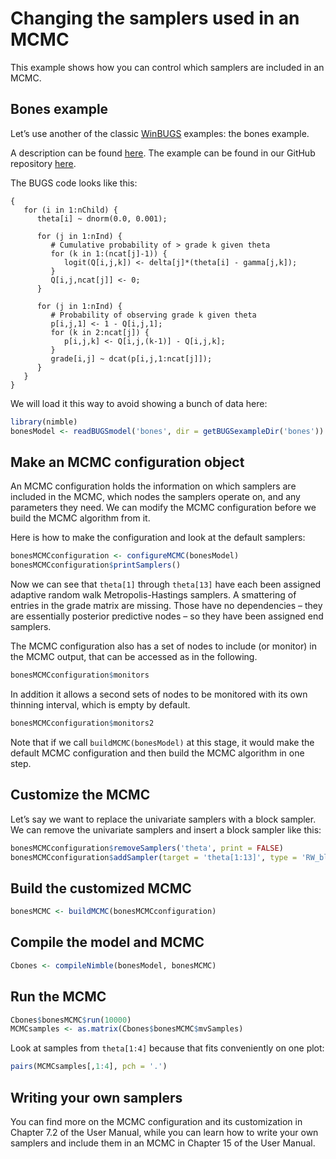 # Changing the samplers used in an MCMC

This example shows how you can control which samplers are included in an MCMC.

## Bones example

Let's use another of the classic [WinBUGS](http://www.mrc-bsu.cam.ac.uk/software/bugs/) examples: the bones example.

A description can be found [here](http://www.mrc-bsu.cam.ac.uk/wp-content/uploads/WinBUGS_Vol1.pdf). The example can be found in our GitHub repository [here](https://github.com/nimble-dev/nimble/tree/devel/packages/nimble/inst/classic-bugs/vol1/bones).

The BUGS code looks like this:
```
{
   for (i in 1:nChild) {
      theta[i] ~ dnorm(0.0, 0.001);

      for (j in 1:nInd) { 
         # Cumulative probability of > grade k given theta
         for (k in 1:(ncat[j]-1)) {
            logit(Q[i,j,k]) <- delta[j]*(theta[i] - gamma[j,k]);
         }
         Q[i,j,ncat[j]] <- 0;
      }

      for (j in 1:nInd) {
         # Probability of observing grade k given theta
         p[i,j,1] <- 1 - Q[i,j,1];
         for (k in 2:ncat[j]) {
            p[i,j,k] <- Q[i,j,(k-1)] - Q[i,j,k];
         }
         grade[i,j] ~ dcat(p[i,j,1:ncat[j]]);
      }
   }
}   
```

We will load it this way to avoid showing a bunch of data here:

```r
library(nimble)
bonesModel <- readBUGSmodel('bones', dir = getBUGSexampleDir('bones'))
```

## Make an MCMC configuration object

An MCMC configuration holds the information on which samplers are included in the MCMC, which nodes the samplers operate on, and any parameters they need. We can modify the MCMC configuration before we build the MCMC algorithm from it.

Here is how to make the configuration and look at the default samplers:

```r
bonesMCMCconfiguration <- configureMCMC(bonesModel)
bonesMCMCconfiguration$printSamplers()
```

Now we can see that `theta[1]` through `theta[13]` have each been assigned adaptive random walk Metropolis-Hastings samplers. A smattering of entries in the grade matrix are missing. Those have no dependencies -- they are essentially posterior predictive nodes -- so they have been assigned end samplers.

The MCMC configuration also has a set of nodes to include (or monitor) in the MCMC output, that can be accessed as in the following. 

```r
bonesMCMCconfiguration$monitors
```

In addition it allows a second sets of nodes to be monitored with its own thinning interval, which is empty by default.

```r
bonesMCMCconfiguration$monitors2
```

Note that if we call `buildMCMC(bonesModel)` at this stage, it would make the default MCMC configuration and then build the MCMC algorithm in one step.

## Customize the MCMC

Let's say we want to replace the univariate samplers with a block sampler. We can remove the univariate samplers and insert a block sampler like this:

```r
bonesMCMCconfiguration$removeSamplers('theta', print = FALSE)
bonesMCMCconfiguration$addSampler(target = 'theta[1:13]', type = 'RW_block')
```

## Build the customized MCMC

```r
bonesMCMC <- buildMCMC(bonesMCMCconfiguration)
```

## Compile the model and MCMC
```r
Cbones <- compileNimble(bonesModel, bonesMCMC)
```

## Run the MCMC
```r
Cbones$bonesMCMC$run(10000)
MCMCsamples <- as.matrix(Cbones$bonesMCMC$mvSamples)
```

Look at samples from `theta[1:4]` because that fits conveniently on one plot:
```r
pairs(MCMCsamples[,1:4], pch = '.')
```

## Writing your own samplers

You can find more on the MCMC configuration and its customization in Chapter 7.2 of the User Manual, while you can learn how to write your own samplers and include them in an MCMC in Chapter 15 of the User Manual.

